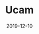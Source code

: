 ---
title: Ucam
category: Project
tag: Camera,Privacy,IoT,Security,DID
status: publish
date: 2019-12-10
slug: Ucam is a blockchain-powered home security camera with 100% data privacy
website: https://ucam.iotex.io
twitter: https://twitter.com/TenvisOfficial
logo: /img/Ucam.png
featured_img: https://wp.gcap1.iotex.io/wp-content/uploads/2020/09/ucam-header.png
telegram:
---